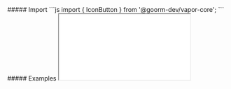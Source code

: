 

<MdxLayout>
    <MdxContent title="Import" componentName="IconButton">
         ##### Import
        <CodeBlock>
            ```js
            import { IconButton } from '@goorm-dev/vapor-core';
            ```
        </CodeBlock>
    </MdxContent>
    <MdxContent title="Examples" componentName="IconButton">
        ##### Examples
        <Iframe
            title='IconButton Example'
            src='/iframe/vapor-core/icon-button'
        />   
    </MdxContent>
    <MdxContent title="Props" componentName="IconButton">
        ##### Props

        <PropTable props={PROPS_TABLE} target={ IconButton } />
    </MdxContent>
    <MdxContent>
        ##### Accessibility
        <Accessibility tableData = {ACCESSIBILITY_TABLE_DATA} />
    </MdxContent>

</MdxLayout>
